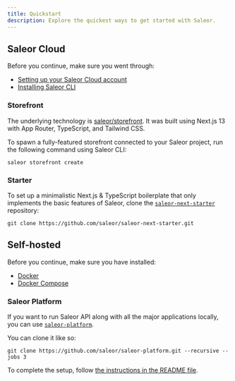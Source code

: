 ```yaml
---
title: Quickstart
description: Explore the quickest ways to get started with Saleor.
---
```


## Saleor Cloud

Before you continue, make sure you went through:

- [Setting up your Saleor Cloud account](/quickstart/cloud.mdx)
- [Installing Saleor CLI](/cli/overview.mdx#installing-the-cli)

### Storefront

The underlying technology is [saleor/storefront](https://github.com/saleor/storefront). It was built using Next.js 13 with App Router, TypeScript, and Tailwind CSS.

To spawn a fully-featured storefront connected to your Saleor project, run the following command using Saleor CLI:

```shell
saleor storefront create
```

### Starter

To set up a minimalistic Next.js & TypeScript boilerplate that only implements the basic features of Saleor, clone the [`saleor-next-starter`](https://github.com/saleor/saleor-next-starter) repository:

```shell
git clone https://github.com/saleor/saleor-next-starter.git
```

## Self-hosted

Before you continue, make sure you have installed:

- [Docker](https://docs.docker.com/install/)
- [Docker Compose](https://docs.docker.com/compose/install/)

### Saleor Platform

If you want to run Saleor API along with all the major applications locally, you can use [`saleor-platform`](https://github.com/saleor/saleor-platform).

You can clone it like so:

```shell
git clone https://github.com/saleor/saleor-platform.git --recursive --jobs 3
```

To complete the setup, follow [the instructions in the README file](https://github.com/saleor/saleor-platform#how-to-run-it).
